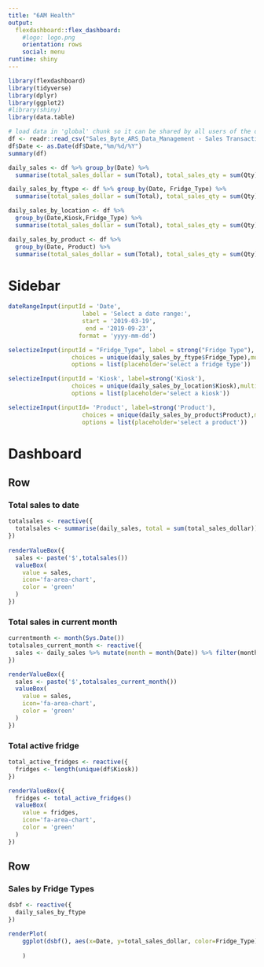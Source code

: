 ```yaml
---
title: "6AM Health"
output: 
  flexdashboard::flex_dashboard:
    #logo: logo.png
    orientation: rows
    social: menu
runtime: shiny
---
```


```r
library(flexdashboard)
library(tidyverse)
library(dplyr)
library(ggplot2)
#library(shiny)
library(data.table)
```



```r
# load data in 'global' chunk so it can be shared by all users of the dashboard
df <- readr::read_csv("Sales_Byte_ARS_Data_Management - Sales Transactions.csv")
df$Date <- as.Date(df$Date,"%m/%d/%Y")
summary(df)

daily_sales <- df %>% group_by(Date) %>% 
  summarise(total_sales_dollar = sum(Total), total_sales_qty = sum(Qty))

daily_sales_by_ftype <- df %>% group_by(Date, Fridge_Type) %>% 
  summarise(total_sales_dollar = sum(Total), total_sales_qty = sum(Qty))

daily_sales_by_location <- df %>% 
  group_by(Date,Kiosk,Fridge_Type) %>% 
  summarise(total_sales_dollar = sum(Total), total_sales_qty = sum(Qty))

daily_sales_by_product <- df %>%
  group_by(Date, Product) %>%
  summarise(total_sales_dollar = sum(Total), total_sales_qty = sum(Qty))
```




Sidebar {.sidebar}
=====================================

```r
dateRangeInput(inputId = 'Date',
                     label = 'Select a date range:',
                     start = '2019-03-19',
                      end = '2019-09-23',
                    format = 'yyyy-mm-dd')

selectizeInput(inputId = "Fridge_Type", label = strong("Fridge Type"),
                  choices = unique(daily_sales_by_ftype$Fridge_Type),multiple=TRUE,
                  options = list(placeholder='select a fridge type'))

selectizeInput(inputId = 'Kiosk', label=strong('Kiosk'),
                  choices = unique(daily_sales_by_location$Kiosk),multiple=TRUE,
                  options = list(placeholder='select a kiosk'))

selectizeInput(inputId= 'Product', label=strong('Product'),
                     choices = unique(daily_sales_by_product$Product),multiple=TRUE,
                     options = list(placeholder='select a product'))
```

Dashboard
=======================================================================

Row
-----------------------------------------------------------------------

### Total sales to date {.value-box}

```r
totalsales <- reactive({
  totalsales <- summarise(daily_sales, total = sum(total_sales_dollar))
})
  
renderValueBox({
  sales <- paste('$',totalsales())
  valueBox(
    value = sales, 
    icon='fa-area-chart',
    color = 'green'
  )
})


```

### Total sales in current month {.value-box}
```r
currentmonth <- month(Sys.Date())
totalsales_current_month <- reactive({
  sales <- daily_sales %>% mutate(month = month(Date)) %>% filter(month == currentmonth) %>% summarise(total = sum(total_sales_dollar))
})

renderValueBox({
  sales <- paste('$',totalsales_current_month())
  valueBox(
    value = sales, 
    icon='fa-area-chart',
    color = 'green'
  )
})
```

### Total active fridge {.value-box}
```r
total_active_fridges <- reactive({
  fridges <- length(unique(df$Kiosk))
})

renderValueBox({
  fridges <- total_active_fridges()
  valueBox(
    value = fridges, 
    icon='fa-area-chart',
    color = 'green'
  )
})
```


Row
-----------------------------------------------------------------------
### Sales by Fridge Types{data-width=700}

```r
dsbf <- reactive({
  daily_sales_by_ftype
})

renderPlot(
    ggplot(dsbf(), aes(x=Date, y=total_sales_dollar, color=Fridge_Type))+geom_path()+ylab('Sales in $')
    
    )
  
```

